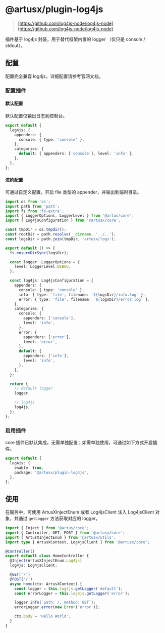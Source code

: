 # @artusx/plugin-log4js

> [https://github.com/log4js-node/log4js-node](https://github.com/log4js-node/log4js-node)

插件基于 log4js 封装，用于替代框架内置的 logger （仅只是 console / stdout）。

## 配置

配置完全兼容 log4js，详细配置请参考官网文档。

### 配置插件

#### 默认配置

默认配置仅输出日志到控制台。

```ts filename="config.default.ts"
export default {
  log4js: {
    appenders: {
      console: { type: 'console' },
    },
    categories: {
      default: { appenders: ['console'], level: 'info' },
    },
  },
};
```

#### 进阶配置

可通过自定义配置，开启 file 类型的 appender，并输出到临时目录。

```ts filename="config.default.ts"
import os from 'os';
import path from 'path';
import fs from 'fs-extra';
import { LoggerOptions, LoggerLevel } from '@artus/core';
import { Log4jsConfiguration } from '@artusx/core';

const tmpDir = os.tmpdir();
const rootDir = path.resolve(__dirname, '../..');
const logsDir = path.join(tmpDir, 'artusx/logs');

export default () => {
  fs.ensureDirSync(logsDir);

  const logger: LoggerOptions = {
    level: LoggerLevel.DEBUG,
  };

  const log4js: Log4jsConfiguration = {
    appenders: {
      console: { type: 'console' },
      info: { type: 'file', filename: `${logsDir}/info.log` },
      error: { type: 'file', filename: `${logsDir}/error.log` },
    },
    categories: {
      console: {
        appenders: ['console'],
        level: 'info',
      },
      error: {
        appenders: ['error'],
        level: 'error',
      },
      default: {
        appenders: ['info'],
        level: 'info',
      },
    },
  };

  return {
    // default logger
    logger,

    // log4js
    log4js,
  };
};
```

### 启用插件

core 插件已默认集成，无需单独配置；如需单独使用，可通过如下方式开启插件。

```ts filename="plugin.ts"
export default {
  log4js: {
    enable: true,
    package: '@artusx/plugin-log4js',
  },
};
```

## 使用

在服务中，可使用 ArtusXInjectEnum 或者 Log4jsClient 注入 Log4jsClient 对象，并通过 `getLogger` 方法获取对应的 logger。

```ts filename="controller/home.ts"
import { Inject } from '@artus/core';
import { Controller, GET, POST } from '@artusx/core';
import { ArtusXInjectEnum } from '@artusx/utils';
import type { ArtusXContext, Log4jsClient } from '@artusx/core';

@Controller()
export default class HomeController {
  @Inject(ArtusXInjectEnum.Log4js)
  log4js: Log4jsClient;

  @GET('/')
  @POST('/')
  async home(ctx: ArtusXContext) {
    const logger = this.log4js.getLogger('default');
    const errorLogger = this.log4js.getLogger('error');

    logger.info(`path: /, method: GET`);
    errorLogger.error(new Error('error'));

    ctx.body = 'Hello World';
  }
}
```
